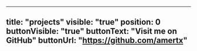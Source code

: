 ---
title: "projects"
visible: "true"
position: 0
buttonVisible: "true"
buttonText: "Visit me on GitHub"
buttonUrl: "https://github.com/amertx"
----
